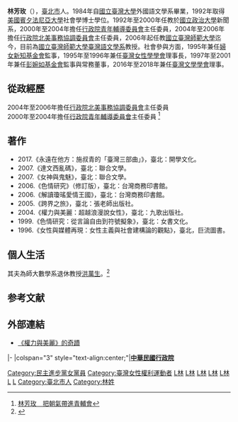 {{Infobox_officeholder
| name = 林芳玫
| image name =
| width = 
| period =
| Sex = 女 
| Native place =
| date of birth ={{birth date and age|1961|12|1}}
| nationality = {{ROC}}
| party = {{Dpp}}
| place of birth = 
| educate = 
* 國立臺灣大學外國語文學系學士<br><span style="color: blue;">（1984）</span>
* 美國賓夕法尼亞大學美國研究碩士<br><span style="color: blue;">（1986）</span>
* 美國賓夕法尼亞大學社會學博士<br><span style="color: blue;">（1992）</span>
| past = 
* 婦女新知基金會監事<br><span style="color: blue;">（1993）</span>
* 女性學學會理事長<br><span style="color: blue;">（1995－1996）</span>
* 彭婉如基金會監事<br><span style="color: blue;">（1997）</span>
* 行政院青年輔導委員會主任委員<br><span style="color: blue;">（2000－2004)</span>
* 行政院北美事務協調委員會主任委員<br><span style="color: blue;">（2004－2006)</span>
* 國立臺灣師範大學臺灣文化及語言文學研究所教授<br><span style="color: blue;">（2006－2011)</span>
* [[國立臺灣師範大學|國立臺灣師範大學]][[國立臺灣師範大學文學院#台灣語文學系|臺灣語文學系]]教授<br><span style="color: blue;">（2011－)</span>
* 臺灣文學學會理事<br><span style="color: blue;">（2016－2018)</span>
| spouse       = {{marriage|[[洪萬生|洪萬生]]|1999}}
}}
'''林芳玫'''（{{bd|1961年|12月1日}}），[[臺北市|臺北市]]人。1984年自[[國立臺灣大學|國立臺灣大學]]外國語文學系畢業，1992年取得[[美國|美國]][[賓夕法尼亞大學|賓夕法尼亞大學]]社會學博士學位。1992年至2000年任教於[[國立政治大學|國立政治大學]]新聞系，2000年至2004年擔任[[行政院青年輔導委員會|行政院青年輔導委員會]]主任委員，2004年至2006年擔任[[行政院北美事務協調委員會|行政院北美事務協調委員會]]主任委員，2006年起任教[[國立臺灣師範大學|國立臺灣師範大學]]迄今，目前為[[國立臺灣師範大學|國立臺灣師範大學]][[國立臺灣師範大學文學院#台灣語文學系|臺灣語文學系]]教授。社會參與方面，1995年兼任[[婦女新知基金會|婦女新知基金會]]監事，1995年至1996年兼任[[臺灣女性學學會|臺灣女性學學會]]理事長，1997年至2001年兼任[[彭婉如基金會|彭婉如基金會]]監事與常務董事，2016年至2018年兼任[[臺灣文學學會|臺灣文學學會]]理事。

==從政經歷==
2004年至2006年擔任[[行政院北美事務協調委員會|行政院北美事務協調委員會]]主任委員<br />
2000年至2004年擔任[[行政院青年輔導委員會|行政院青年輔導委員會]]主任委員
<ref name="新臺灣新聞週刊">[http://www.newtaiwan.com.tw/bulletinview.jsp?bulletinid=5759 林芳玫　把朝氣帶進青輔會]{{dead link|date=2018年3月 |bot=InternetArchiveBot |fix-attempted=yes }}</ref>

==著作==
*2017.《永遠在他方：施叔青的「臺灣三部曲」》，臺北：開學文化。
*2007.《達文西亂碼》，臺北：聯合文學。
*2007.《女神與鬼魅》，臺北：聯合文學。
*2006.《色情研究》（修訂版），臺北：台灣商務印書館。
*2006.《解讀瓊瑤愛情王國》，臺北：台灣商務印書館。
*2005.《跨界之旅》，臺北：張老師出版社。
*2004.《權力與美麗：超越浪漫說女性》，臺北：九歌出版社。
*1999.《色情研究：從言論自由到符號擬象》，臺北：女書文化。
*1996.《女性與媒體再現：女性主義與社會建構論的觀點》，臺北，巨流圖書。

==個人生活==
其夫為師大數學系退休教授[[洪萬生|洪萬生]]。<ref>{{cite news|url=http://www.appledaily.com.tw/realtimenews/article/new/20151111/730481/|title=彭婉如命案2年後　教授丈夫再娶|author=|publisher=《[[蘋果日報_(台灣)|蘋果日報]]》|date=2015-11-11|language=zh-tw|accessdate=2015-11-24|archive-date=2016-03-04|archive-url=https://web.archive.org/web/20160304125128/http://www.appledaily.com.tw/realtimenews/article/new/20151111/730481/|dead-url=no}}</ref>

==参考文献==
{{Reflist}}

==外部連結==
*[http://www.chiuko.com.tw/book-notices.php?bn=detail&id=28 《權力與美麗》的奇蹟] {{Wayback|url=http://www.chiuko.com.tw/book-notices.php?bn=detail&id=28 |date=20200225050409 }}
{{start box}}
{{s-off}}
|-
|colspan="3" style="text-align:center;"|'''[[中華民國行政院|中華民國行政院]]'''
{{s-before|[[李紀珠|李紀珠]]}}
{{s-title|[[行政院青年輔導委員會|行政院青年輔導委員會]]主任委員<br><small>第十三任<br>2000年5月20日－2004年5月20日}}
{{s-after|[[鄭麗君|鄭麗君]]}}
{{s-before|[[吳子丹|吳子丹]]}}
{{s-title|[[行政院北美事務協調委員會|行政院北美事務協調委員會]]主任委員<br><small>第四任<br>2004年5月20日－2007年7月31日}}
{{s-after|[[林俊義|林俊義]]}}
{{end box}}
{{authority control}}
[[Category:民主進步黨女黨員|Category:民主進步黨女黨員]]
[[Category:臺灣女性權利運動者|Category:臺灣女性權利運動者]]
[[Category:中華民國行政院青年輔導委員會主任委員|L林]]
[[Category:中華民國北美事務協調委員會主任委員|L林]]
[[Category:國立臺灣師範大學教授|L林]]
[[Category:賓夕法尼亞大學校友|L林]]
[[Category:國立臺灣大學文學院校友|L林]]
[[Category:臺北市立第一女子高級中學校友|L]]
[[Category:臺灣女性政治人物|L]]
[[Category:臺北市人|Category:臺北市人]]
[[Category:林姓|Category:林姓]]